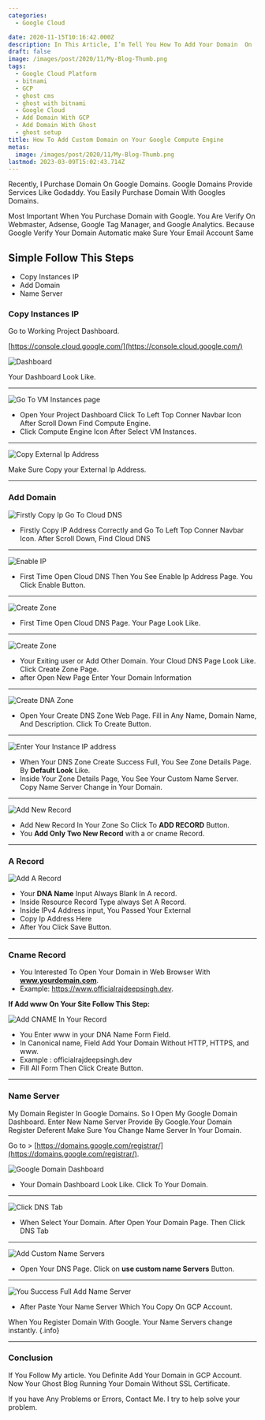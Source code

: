 ```yaml
---
categories:
  - Google Cloud

date: 2020-11-15T10:16:42.000Z
description: In This Article, I’m Tell You How To Add Your Domain  On  Google Cloud Platform
draft: false
image: /images/post/2020/11/My-Blog-Thumb.png
tags:
  - Google Cloud Platform
  - bitnami
  - GCP
  - ghost cms
  - ghost with bitnami
  - Google Cloud
  - Add Domain With GCP
  - Add Domain With Ghost
  - ghost setup
title: How To Add Custom Domain on Your Google Compute Engine
metas:
  image: /images/post/2020/11/My-Blog-Thumb.png
lastmod: 2023-03-09T15:02:43.714Z
---
```


Recently, I Purchase Domain On Google Domains. Google Domains Provide Services
Like Godaddy. You Easily Purchase Domain With Googles Domains.

Most Important When You Purchase Domain with Google. You Are Verify On
Webmaster, Adsense, Google Tag Manager, and Google Analytics. Because Google
Verify Your Domain Automatic make Sure Your Email Account Same

## Simple Follow This Steps

- Copy Instances IP
- Add Domain
- Name Server

### Copy Instances IP

Go to Working Project Dashboard.

[https://console.cloud.google.com/](https://console.cloud.google.com/)

![Dashboard](/images/post/2020/11/gcp-dashboard.png "Dashboard")

Your Dashboard Look Like.

---

![Go To VM Instances page](/images/post/2020/11/GCP-Dmain.png "Go To VM Instances page")

- Open Your Project Dashboard Click To Left Top Conner Navbar Icon After Scroll Down Find Compute Engine.
- Click Compute Engine Icon After Select VM Instances.

---

![Copy External Ip Address](/images/post/2020/11/External-Copy-IP-.png "Copy External Ip Address")

Make Sure Copy your External Ip Address.

---

### Add Domain

![Firstly Copy Ip Go To Cloud DNS](/images/post/2020/11/Add-Domain-In-GCP-1.png "Firstly Copy Ip Go To Cloud DNS")

- Firstly Copy IP Address Correctly and Go To Left Top Conner Navbar Icon. After Scroll Down, Find Cloud DNS

---

![Enable IP](/images/post/2020/11/Cloud-Deployment-Manager-V2-API-1.png "Enable IP")

- First Time Open Cloud DNS Then You See Enable Ip Address Page. You Click
  Enable Button.

---

![Create Zone](/images/post/2020/11/Crete-Zone.png "Create Zone")

- First Time Open Cloud DNS Page. Your Page Look Like.

---

![Create Zone](/images/post/2020/11/create-zone.png "Create Zone")

- Your Exiting user or Add Other Domain. Your Cloud DNS Page Look Like. Click Create Zone Page.
- after Open New Page Enter Your Domain Information

---

![Create DNA Zone](/images/post/2020/11/Create-zones-.png "Create DNA Zone")

- Open Your Create DNS Zone Web Page. Fill in Any Name, Domain Name, And
  Description. Click To Create Button.

---

![Enter Your Instance IP address](/images/post/2020/11/Name-server.png "Enter Your Instance IP address")

- When Your DNS Zone Create Success Full, You See Zone Details Page. By **Default Look** Like.
- Inside Your Zone Details Page, You See Your Custom Name Server. Copy Name Server Change in Your Domain.

---

![Add New Record](/images/post/2020/11/Add-Record.png "Add New Record")

- Add New Record In Your Zone So Click To **ADD RECORD** Button.
- You **Add Only Two New Record** with a or cname Record.

---

### A Record

![Add A Record](/images/post/2020/11/Create-Record.png "add domain in gcp")

- Your **DNA Name** Input Always Blank In A record.
- Inside Resource Record Type always Set A Record.
- Inside IPv4 Address input, You Passed Your External
- Copy Ip Address Here
- After You Click Save Button.

---

### Cname Record

- You Interested To Open Your Domain in Web Browser With **www.yourdomain.com**.
- Example: https://www.officialrajdeepsingh.dev.

**If Add www On Your Site Follow This Step:**

![Add CNAME In Your Record](/images/post/2020/11/CNMAE.png "Add CNAME In Your Record")

- You Enter www in your DNA Name Form Field.
- In Canonical name, Field Add Your Domain Without HTTP, HTTPS, and www.
- Example : officialrajdeepsingh.dev
- Fill All Form Then Click Create Button.

---

### Name Server

My Domain Register In Google Domains. So I Open My Google Domain Dashboard.
Enter New Name Server Provide By Google.Your Domain Register Deferent Make Sure
You Change Name Server In Your Domain.

Go to >
[https://domains.google.com/registrar/](https://domains.google.com/registrar/).

![Google Domain Dashboard](/images/post/2020/11/google-Domain-Dashborad.png "Google Domain Dashboard")

- Your Domain Dashboard Look Like. Click To Your Domain.

---

![Click DNS Tab](/images/post/2020/11/Domain-Add-DNS-1.png "Click DNS Tab")

- When Select Your Domain. After Open Your Domain Page. Then Click DNS Tab

---

![Add Custom Name Servers](/images/post/2020/11/Custom-name-Server.png "Add Custom name servers")

- Open Your DNS Page. Click on **use custom name Servers** Button.

---

![You Success Full Add Name Server](/images/post/2020/11/Add-Custom-Name-Servers.png "You success Full Add Name Server")

- After Paste Your Name Server Which You Copy On GCP Account.

When You Register Domain With Google. Your Name Servers change instantly. {.info}

---

### Conclusion

If You Follow My article. You Definite Add Your Domain in GCP Account. Now Your
Ghost Blog Running Your Domain Without SSL Certificate.

If you have Any Problems or Errors, Contact Me. I try to help solve your
problem.
